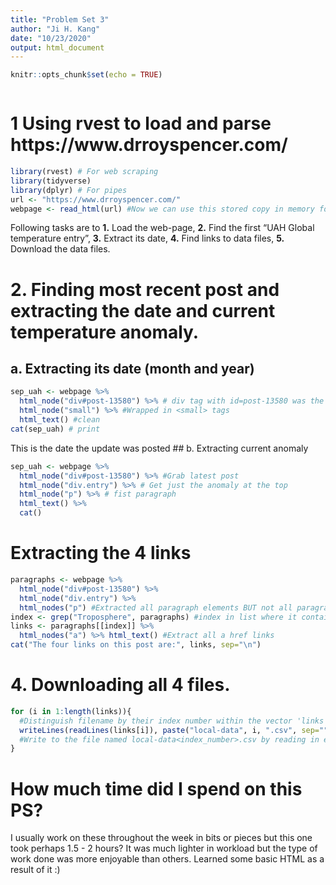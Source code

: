 ---
title: "Problem Set 3"
author: "Ji H. Kang"
date: "10/23/2020"
output: html_document
---

```{r setup, include=FALSE}
knitr::opts_chunk$set(echo = TRUE)
```

```{r}

```

# 1 Using rvest to load and parse https://www.drroyspencer.com/
```{r, message=FALSE}
library(rvest) # For web scraping
library(tidyverse)
library(dplyr) # For pipes
url <- "https://www.drroyspencer.com/"
webpage <- read_html(url) #Now we can use this stored copy in memory for further analysis
```
Following tasks are to **1.** Load the web-page, **2.** Find the first "UAH Global temperature entry", **3.** Extract its date, **4.** Find links to data files, **5.** Download the data files.

# 2. Finding most recent post and extracting the date and current temperature anomaly. 

## a. Extracting its date (month and year)
```{r}
sep_uah <- webpage %>%
  html_node("div#post-13580") %>% # div tag with id=post-13580 was the latest post. 
  html_node("small") %>% #Wrapped in <small> tags 
  html_text() #clean
cat(sep_uah) # print
```
This is the date the update was posted 
## b. Extracting current anomaly
```{r}
sep_uah <- webpage %>% 
  html_node("div#post-13580") %>% #Grab latest post 
  html_node("div.entry") %>% # Get just the anomaly at the top 
  html_node("p") %>% # fist paragraph 
  html_text() %>% 
  cat()
```

# Extracting the 4 links 
```{r}
paragraphs <- webpage %>% 
  html_node("div#post-13580") %>% 
  html_node("div.entry") %>% 
  html_nodes("p") #Extracted all paragraph elements BUT not all paragraph elements contain what we want. 
index <- grep("Troposphere", paragraphs) #index in list where it contains the data we want 
links <- paragraphs[[index]] %>% 
  html_nodes("a") %>% html_text() #Extract all a href links 
cat("The four links on this post are:", links, sep="\n")
```

# 4. Downloading all 4 files. 
```{r}
for (i in 1:length(links)){
  #Distinguish filename by their index number within the vector 'links' 
  writeLines(readLines(links[i]), paste("local-data", i, ".csv", sep=""))
  #Write to the file named local-data<index_number>.csv by reading in each url within 'links'
}
```

# How much time did I spend on this PS? 
I usually work on these throughout the week in bits or pieces but this one took perhaps 1.5 - 2 hours? 
It was much lighter in workload but the type of work done was more enjoyable than others. 
Learned some basic HTML as a result of it :)